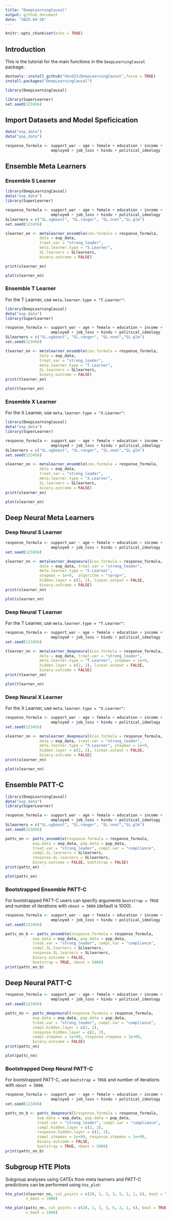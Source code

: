 ```yaml
---
title: "DeepLearningCausal"
output: github_document
date: "2025-04-26"
---
```


```r
knitr::opts_chunk$set(echo = TRUE)
```

## Introduction

This is the tutorial for the main functions in the `DeepLearningCausal` package. 
```r
devtools::install_github("hknd23/DeepLearningCausal",force = TRUE)
install.packages("DeepLearningCausal")
```

```r
library(DeepLearningCausal)
```

```r
library(SuperLearner)
set.seed(123456)
```

## Import Datasets and Model Speficication

```r
data("exp_data")
data("pop_data")

response_formula <- support_war ~ age + female + education + income +
                    employed + job_loss + hindu + political_ideology
```
## Ensemble Meta Learners

### Ensemble S Learner
```r
library(DeepLearningCausal)
data("exp_data")
library(SuperLearner)

response_formula <- support_war ~ age + female + education + income +
                    employed + job_loss + hindu + political_ideology
SLlearners = c("SL.xgboost", "SL.ranger", "SL.nnet","SL.glm")
set.seed(123456)

slearner_en <- metalearner_ensemble(cov.formula = response_formula,
               data = exp_data,
               treat.var = "strong_leader",
               meta.learner.type = "S.Learner",
               SL.learners = SLlearners,
               binary.outcome = FALSE)

print(slearner_en)

plot(slearner_en)
```

### Ensemble T Learner
For the T Learner, use `meta.learner.type = "T.Learner"`: 

```r
library(DeepLearningCausal)
data("exp_data")
library(SuperLearner)

response_formula <- support_war ~ age + female + education + income +
                    employed + job_loss + hindu + political_ideology
SLlearners = c("SL.xgboost", "SL.ranger", "SL.nnet","SL.glm")
set.seed(123456)

tlearner_en <- metalearner_ensemble(cov.formula = response_formula,
               data = exp_data,
               treat.var = "strong_leader",
               meta.learner.type = "T.Learner",
               SL.learners = SLlearners,
               binary.outcome = FALSE)
print(tlearner_en)

plot(tlearner_en)
```

### Ensemble X Learner
For the X Learner, use `meta.learner.type = "X.Learner"`: 

```r
library(DeepLearningCausal)
data("exp_data")
library(SuperLearner)

response_formula <- support_war ~ age + female + education + income +
                    employed + job_loss + hindu + political_ideology
SLlearners = c("SL.xgboost", "SL.ranger", "SL.nnet","SL.glm")
set.seed(123456)

xlearner_en <- metalearner_ensemble(cov.formula = response_formula,
               data = exp_data,
               treat.var = "strong_leader",
               meta.learner.type = "X.Learner",
               SL.learners = SLlearners,
               binary.outcome = FALSE)
print(xlearner_en)

plot(xlearner_en)

```

## Deep Neural Meta Learners

### Deep Neural S Learner
```r
response_formula <- support_war ~ age + female + education + income +
                    employed + job_loss + hindu + political_ideology
set.seed(123456)

slearner_nn <- metalearner_deepneural(cov.formula = response_formula,
               data = exp_data, treat.var = "strong_leader",
               meta.learner.type = "S.Learner",
               stepmax = 1e+9,  algorithm = "rprop+",
               hidden.layer = c(2, 2), linear.output = FALSE,
               binary.outcome = FALSE)
print(slearner_nn)

plot(slearner_nn)
```

### Deep Neural T Learner
For the T Learner, use `meta.learner.type = "T.Learner"`: 

```r
response_formula <- support_war ~ age + female + education + income +
                    employed + job_loss + hindu + political_ideology
set.seed(123456)

tlearner_nn <- metalearner_deepneural(cov.formula = response_formula,
               data = exp_data, treat.var = "strong_leader",
               meta.learner.type = "T.Learner", stepmax = 1e+9, 
               hidden.layer = c(2, 2), linear.output = FALSE,
               binary.outcome = FALSE)
print(tlearner_nn)

plot(tlearner_nn)
```

### Deep Neural X Learner
For the X Learner, use `meta.learner.type = "X.Learner"`: 

```r
response_formula <- support_war ~ age + female + education + income +
                    employed + job_loss + hindu + political_ideology
set.seed(123456)

xlearner_nn <- metalearner_deepneural(cov.formula = response_formula,
               data = exp_data, treat.var = "strong_leader",
               meta.learner.type = "X.Learner", stepmax = 1e+9, 
               hidden.layer = c(2, 2), linear.output = FALSE,
               binary.outcome = FALSE)
print(xlearner_nn)

plot(xlearner_nn)
```

## Ensemble PATT-C

```r
library(DeepLearningCausal)
data("exp_data")
library(SuperLearner)

response_formula <- support_war ~ age + female + education + income +
                    employed + job_loss + hindu + political_ideology
SLlearners = c("SL.xgboost", "SL.ranger", "SL.nnet","SL.glm")
set.seed(123456)

pattc_en <- pattc_ensemble(response.formula = response_formula,
            exp.data = exp_data, pop.data = pop_data,
            treat.var = "strong_leader", compl.var = "compliance",
            compl.SL.learners = SLlearners,
            response.SL.learners = SLlearners,
            binary.outcome = FALSE, bootstrap = FALSE)
print(pattc_en)
```

```r
plot(pattc_en)
```

### Bootstrapped Ensemble PATT-C

For bootstrapped PATT-C users can specify arguments `bootstrap = TRUE` and number
of iterations with `nboot = 5000` (default is 1000). 

```r
response_formula <- support_war ~ age + female + education + income +
                    employed + job_loss + hindu + political_ideology
set.seed(123456)

pattc_en_b <- pattc_ensemble(response.formula = response_formula,
            exp.data = exp_data, pop.data = pop_data,
            treat.var = "strong_leader", compl.var = "compliance",
            compl.SL.learners = SLlearners,
            response.SL.learners = SLlearners,
            binary.outcome = FALSE, 
            bootstrap = TRUE, nboot = 5000)
print(pattc_en_b)
```

## Deep Neural PATT-C

```r
response_formula <- support_war ~ age + female + education + income +
                    employed + job_loss + hindu + political_ideology
set.seed(123456)

pattc_nn <- pattc_deepneural(response.formula = response_formula,
            exp.data = exp_data, pop.data = pop_data,
            treat.var = "strong_leader", compl.var = "compliance",
            compl.hidden.layer = c(2, 2),
            response.hidden.layer = c(2, 2),
            compl.stepmax = 1e+09, response.stepmax = 1e+09,
            binary.outcome = FALSE)
print(pattc_nn)
```

```r
plot(pattc_nn)
```

### Bootstrapped Deep Neural PATT-C

For bootstrapped PATT-C, use `bootstrap = TRUE` and number of iterations with `nboot = 5000`. 

```r
response_formula <- support_war ~ age + female + education + income +
                    employed + job_loss + hindu + political_ideology
set.seed(123456)

pattc_nn_b <- pattc_deepneural(response.formula = response_formula,
              exp.data = exp_data, pop.data = pop_data,
              treat.var = "strong_leader", compl.var = "compliance",
              compl.hidden.layer = c(2, 2),
              response.hidden.layer = c(2, 2),
              compl.stepmax = 1e+09, response.stepmax = 1e+09,
              binary.outcome = FALSE, 
              bootstrap = TRUE, nboot = 5000)
print(pattc_nn_b)
```

## Subgroup HTE Plots

Subgroup analyses using CATEs from meta learners and PATT-C predictions can be performed using `hte_plot`: 

```r
hte_plot(xlearner_nn, cut_points = c(20, 1, 3, 3, 5, 2, 1, 6), boot = TRUE,
         n_boot = 1000)

hte_plot(pattc_nn, cut_points = c(20, 1, 3, 3, 5, 2, 1, 6), boot = TRUE,
         n_boot = 1000)
```

